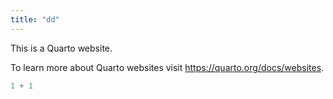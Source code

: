 ```yaml
---
title: "dd"
---
```


This is a Quarto website.

To learn more about Quarto websites visit <https://quarto.org/docs/websites>.

```r
1 + 1
```
